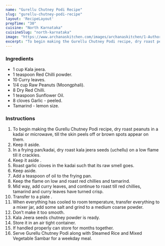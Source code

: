 ---
name: "Gurellu Chutney Podi Recipe"
slug: "gurellu-chutney-podi-recipe"
layout: 'RecipeLayout'
prepTime: "30"
cuisine: "North Karnataka"
cuisineSlug: "north-karnataka"
image: "https://www.archanaskitchen.com/images/archanaskitchen/1-Author/Smitha-Kalluraya/GURELLU_CHUTNEY_PUDI__NIGER_SEEDS_CHUTNEY_POWDER_.jpg"
excerpt: "To begin making the Gurellu Chutney Podi recipe, dry roast peanuts in a kadai or microwave, till the skin peels off or brown spots appear on them"
---

### Ingredients

- 1 cup Kala jeera.
- 1 teaspoon Red Chilli powder.
- 10 Curry leaves.
- 1/4 cup Raw Peanuts (Moongphali).
- 8 Dry Red Chilli.
- 1 teaspoon Sunflower Oil.
- 8 cloves Garlic - peeled.
- Tamarind - lemon size.

### Instructions

1. To begin making the Gurellu Chutney Podi recipe, dry roast peanuts in a kadai or microwave, till the skin peels off or brown spots appear on them.
1. Keep it aside.
1. In a frying pan/kadai, dry roast kala jeera seeds (uchellu) on a low flame till it crackles.
1. Keep it aside .
1. Roast garlic cloves in the kadai such that its raw smell goes.
1. Keep aside.
1. Add a teaspoon of oil to the frying pan.
1. Keep the flame on low and roast red chillies and tamarind.
1. Mid way, add curry leaves, and continue to roast till red chillies, tamarind and curry leaves have turned crisp.
1. Transfer to a plate .
1. When everything has cooled to room temperature, transfer everything to a mixer jar, add some salt and grind to a medium coarse powder.
1. Don’t make it too smooth.
1. Kala Jeera seeds chutney powder is ready.
1. Store it in an air tight container.
1. If handled properly can store for months together.
1. Serve Gurellu Chutney Podi along with Steamed Rice and Mixed Vegetable Sambar for a weekday meal.
